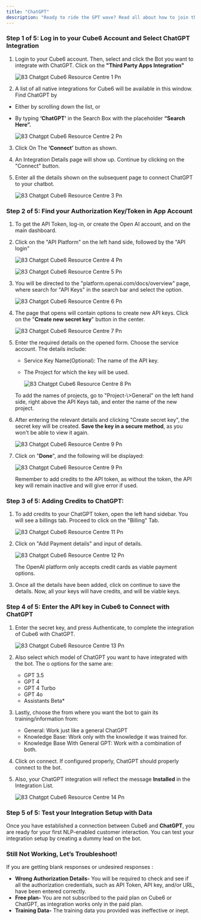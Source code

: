 ```yaml
---
title: "ChatGPT"
description: "Ready to ride the GPT wave? Read all about how to join the automation revolution with  Cube6 here."
---
```


### **Step 1 of 5: Log in to your  Cube6 Account and Select ChatGPT Integration**

1. Login to your  Cube6 account. Then, select and click the Bot you want to integrate with ChatGPT. Click on the **"Third Party Apps Integration"**

   ![83 Chatgpt  Cube6 Resource Centre 1 Pn](/images/how-botpenguin-works/chtgpt/83.chatgpt__Cube6_resource_centre-1.png)
2. A list of all native integrations for  Cube6 will be available in this window. Find ChatGPT by

- Either by scrolling down the list, or
- By typing ****‘ChatGPT’**** in the Search Box with the placeholder **“Search Here”.**

  ![83 Chatgpt  Cube6 Resource Centre 2 Pn](/images/how-botpenguin-works/chtgpt/83.chatgpt__Cube6_resource_centre-2.png)

3. Click On The **‘Connect’** button as shown.
4. An Integration Details page will show up. Continue by clicking on the "Connect" button.
5. Enter all the details shown on the subsequent page to connect ChatGPT to your chatbot.

   ![83 Chatgpt  Cube6 Resource Centre 3 Pn](/images/how-botpenguin-works/chtgpt/83.chatgpt__Cube6_resource_centre-3.png)

### **Step 2 of 5: Find your Authorization Key/Token in App Account**

1. To get the API Token, log-in, or create the Open AI account, and on the main dashboard.
2. Click on the "API Platform" on the left hand side, followed by the "API login"

   ![83 Chatgpt  Cube6 Resource Centre 4 Pn](/images/how-botpenguin-works/chtgpt/83.chatgpt__Cube6_resource_centre-4.png)

   ![83 Chatgpt  Cube6 Resource Centre 5 Pn](/images/how-botpenguin-works/chtgpt/83.chatgpt__Cube6_resource_centre-5.png)
3. You will be directed to the "platform.openai.com/docs/overview" page, where search for "API Keys" in the search bar and select the option.

   ![83 Chatgpt  Cube6 Resource Centre 6 Pn](/images/how-botpenguin-works/chtgpt/83.chatgpt__Cube6_resource_centre-6.png)
4. The page that opens will contain options to create new API keys. Click on the "**Create new secret key**" button in the center.

   ![83 Chatgpt  Cube6 Resource Centre 7 Pn](/images/how-botpenguin-works/chtgpt/83.chatgpt__Cube6_resource_centre-7.png)
5. Enter the required details on the opened form. Choose the service account. The details include:
   - Service Key Name(Optional): The name of the API key.
   - The Project for which the key will be used.

     ![83 Chatgpt  Cube6 Resource Centre 8 Pn](/images/how-botpenguin-works/chtgpt/83.chatgpt__Cube6_resource_centre-8.png)

   <Info>
     To add the names of projects, go to "Project-\>General" on the left hand side, right above the API Keys tab, and enter the name of the new project.
   </Info>
6. After entering the relevant details and clicking "Create secret key", the secret key will be created. **Save the key in a secure method**, as you won't be able to view it again.

   ![83 Chatgpt  Cube6 Resource Centre 9 Pn](/images/how-botpenguin-works/chtgpt/83.chatgpt__Cube6_resource_centre-9.png)
7. Click on "**Done**", and the following will be displayed:

   ![83 Chatgpt  Cube6 Resource Centre 9 Pn](/images/how-botpenguin-works/chtgpt/83.chatgpt__Cube6_resource_centre-10.png)

   <Warning>
     Remember to add credits to the API token, as without the token, the API key will remain inactive and will give error if used.
   </Warning>

### **Step 3 of 5: Adding Credits to ChatGPT:**

1. To add credits to your ChatGPT token, open the left hand sidebar. You will see a billings tab. Proceed to click on the "Billing" Tab.

   ![83 Chatgpt  Cube6 Resource Centre 11 Pn](/images/how-botpenguin-works/chtgpt/83.chatgpt__Cube6_resource_centre-11.png)
2. Click on "Add Payment details" and input of details.

   ![83 Chatgpt  Cube6 Resource Centre 12 Pn](/images/how-botpenguin-works/chtgpt/83.chatgpt__Cube6_resource_centre-12.png)

   <Info>
     The OpenAI platform only accepts credit cards as viable payment options.
   </Info>
3. Once all the details have been added, click on continue to save the details. Now, all your keys will have credits, and will be viable keys.

### **Step 4 of 5: Enter the API key in  Cube6 to Connect with ChatGPT**

1. Enter the secret key, and press Authenticate, to complete the integration of  Cube6 with ChatGPT.

   ![83 Chatgpt  Cube6 Resource Centre 13 Pn](/images/how-botpenguin-works/chtgpt/83.chatgpt__Cube6_resource_centre-13.png)
2. Also select which model of ChatGPT you want to have integrated with the bot. The o options for the same are:
   - GPT 3.5
   - GPT 4
   - GPT 4 Turbo
   - GPT 4o
   - Assistants Beta\*
3. Lastly, choose the from where you want the bot to gain its training/information from:
   - General: Work just like a general ChatGPT
   - Knowledge Base: Work only with the knowledge it was trained for.
   - Knowledge Base With General GPT:  Work with a combination of both.
4. Click on connect. If configured properly, ChatGPT should properly connect to the bot.
5. Also, your ChatGPT integration will reflect the message **Installed** in the Integration List.

   ![83 Chatgpt  Cube6 Resource Centre 14 Pn](/images/how-botpenguin-works/chtgpt/83.chatgpt__Cube6_resource_centre-14.png)

### **Step 5 of 5: Test your Integration Setup with Data**

Once you have established a connection between Cube6 and **ChatGPT**, you are ready for your first NLP-enabled customer interaction. You can test your integration setup by creating a dummy lead on the bot.

### **Still Not Working, Let’s Troubleshoot\!**

If you are getting blank responses or undesired responses :

- **Wrong Authorization Details-** You will be required to check and see if all the authorization credentials, such as API Token, API key, and/or URL, have been entered correctly.
- **Free plan-** You are not subscribed to the paid plan on  Cube6 or ChatGPT, as integration works only in the paid plan.
- **Training Data-** The training data you provided was ineffective or inept.